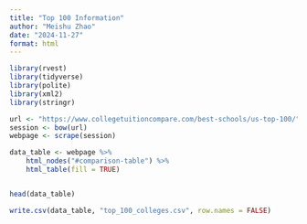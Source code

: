 ```yaml
---
title: "Top 100 Information"
author: "Meishu Zhao"
date: "2024-11-27"
format: html
---
```


```r
library(rvest)
library(tidyverse)
library(polite)
library(xml2)
library(stringr)
```
```r
url <- "https://www.collegetuitioncompare.com/best-schools/us-top-100/"
session <- bow(url)
webpage <- scrape(session)

data_table <- webpage %>%
    html_nodes("#comparison-table") %>%
    html_table(fill = TRUE)


head(data_table)

write.csv(data_table, "top_100_colleges.csv", row.names = FALSE)
```
